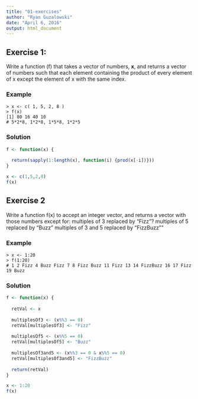 ```yaml
---
title: "01-exercises"
author: "Ryan Guzalowski"
date: "April 6, 2016"
output: html_document
---
```



## Exercise 1:

Write a function (f) that takes a vector of numbers, **x**, and returns a vector of numbers such that each element containing the product of every element of x except the element of x with the same index. 


### Example 

    > x <- c( 1, 5, 2, 8 ) 
    > f(x) 
    [1] 80 16 40 10
    # 5*2*8, 1*2*8, 1*5*8, 1*2*5  


### Solution 

```r
f <- function(x) {
  
  return(sapply(1:length(x), function(i) {prod(x[-i])}))
}

x <- c(1,5,2,8)
f(x)
```
    


## Exercise 2

Write a function f(x) to accept an integer vector, and returns a vector with those numbers except for: 
   multiples of 3 replaced by "Fizz"? 
   multiples of 5 replaced by "Buzz" 
   multiples of 3 and 5 replaced by "FizzBuzz""
   
### Example

    > x <- 1:20
    > f(1:20) 
    # 1 2 Fizz 4 Buzz Fizz 7 8 Fizz Buzz 11 Fizz 13 14 FizzBuzz 16 17 Fizz 19 Buzz


### Solution

```r
f <- function(x) {
  
  retVal <- x
  
  multiplesOf3 <- (x%%3 == 0)
  retVal[multiplesOf3] <- "Fizz"
  
  multiplesOf5 <- (x%%5 == 0)
  retVal[multiplesOf5] <- "Buzz"
  
  multiplesOf3and5 <- (x%%3 == 0 & x%%5 == 0)
  retVal[multiplesOf3and5] <- "FizzBuzz"
  
  return(retVal)
}

x <- 1:20
f(x)
```
